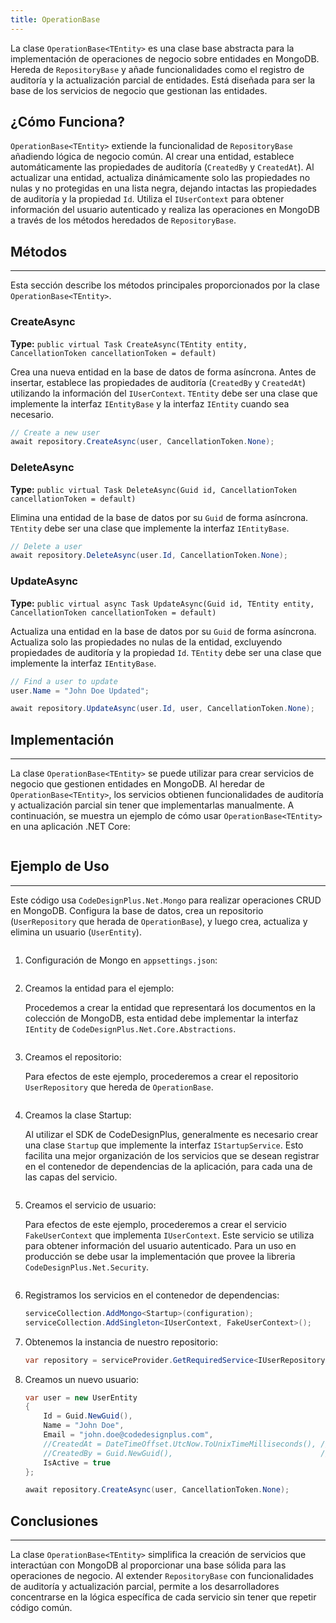```yaml
---
title: OperationBase
---
```



La clase `OperationBase<TEntity>` es una clase base abstracta para la implementación de operaciones de negocio sobre entidades en MongoDB. Hereda de `RepositoryBase` y añade funcionalidades como el registro de auditoría y la actualización parcial de entidades. Está diseñada para ser la base de los servicios de negocio que gestionan las entidades.

## ¿Cómo Funciona?

`OperationBase<TEntity>` extiende la funcionalidad de `RepositoryBase` añadiendo lógica de negocio común. Al crear una entidad, establece automáticamente las propiedades de auditoría (`CreatedBy` y `CreatedAt`). Al actualizar una entidad, actualiza dinámicamente solo las propiedades no nulas y no protegidas en una lista negra, dejando intactas las propiedades de auditoría y la propiedad `Id`.  Utiliza el `IUserContext` para obtener información del usuario autenticado y realiza las operaciones en MongoDB a través de los métodos heredados de `RepositoryBase`.

## Métodos
---

Esta sección describe los métodos principales proporcionados por la clase `OperationBase<TEntity>`.

### CreateAsync
**Type:** `public virtual Task CreateAsync(TEntity entity, CancellationToken cancellationToken = default)`

Crea una nueva entidad en la base de datos de forma asíncrona. Antes de insertar, establece las propiedades de auditoría (`CreatedBy` y `CreatedAt`) utilizando la información del `IUserContext`.  `TEntity` debe ser una clase que implemente la interfaz `IEntityBase` y la interfaz `IEntity` cuando sea necesario.


```csharp
// Create a new user
await repository.CreateAsync(user, CancellationToken.None);
```

### DeleteAsync
**Type:** `public virtual Task DeleteAsync(Guid id, CancellationToken cancellationToken = default)`

Elimina una entidad de la base de datos por su `Guid` de forma asíncrona. `TEntity` debe ser una clase que implemente la interfaz `IEntityBase`.

```csharp
// Delete a user
await repository.DeleteAsync(user.Id, CancellationToken.None);
```

### UpdateAsync
**Type:** `public virtual async Task UpdateAsync(Guid id, TEntity entity, CancellationToken cancellationToken = default)`

Actualiza una entidad en la base de datos por su `Guid` de forma asíncrona. Actualiza solo las propiedades no nulas de la entidad, excluyendo propiedades de auditoría y la propiedad `Id`.  `TEntity` debe ser una clase que implemente la interfaz `IEntityBase`.

```csharp
// Find a user to update
user.Name = "John Doe Updated";

await repository.UpdateAsync(user.Id, user, CancellationToken.None);
```

## Implementación
---

La clase `OperationBase<TEntity>` se puede utilizar para crear servicios de negocio que gestionen entidades en MongoDB. Al heredar de `OperationBase<TEntity>`, los servicios obtienen funcionalidades de auditoría y actualización parcial sin tener que implementarlas manualmente. A continuación, se muestra un ejemplo de cómo usar `OperationBase<TEntity>` en una aplicación .NET Core:

```csharp url="packages/CodeDesignPlus.Net.Mongo/src/CodeDesignPlus.Net.Mongo/Operations/OperationBase.cs"
```

## Ejemplo de Uso
---
Este código usa `CodeDesignPlus.Net.Mongo` para realizar operaciones CRUD en MongoDB. Configura la base de datos, crea un repositorio (`UserRepository` que herada de `OperationBase`), y luego crea, actualiza y elimina un usuario (`UserEntity`).

```csharp url="examples/CodeDesignPlus.Net.Mongo.Sample/src/CodeDesignPlus.Net.Mongo.Sample.OperationBase/Program.cs"
```
  
<Steps>

1. Configuración de Mongo en `appsettings.json`:

    ```json url="examples/CodeDesignPlus.Net.Mongo.Sample/src/CodeDesignPlus.Net.Mongo.Sample.OperationBase/appsettings.json"
    ```

2. Creamos la entidad para el ejemplo:

    Procedemos a crear la entidad que representará los documentos en la colección de MongoDB, esta entidad debe implementar la interfaz `IEntity` de `CodeDesignPlus.Net.Core.Abstractions`.
    
    ```csharp url="examples/CodeDesignPlus.Net.Mongo.Sample/src/CodeDesignPlus.Net.Mongo.Sample.OperationBase/Entities/UserEntity.cs"
    ```

3. Creamos el repositorio:

    Para efectos de este ejemplo, procederemos a crear el repositorio `UserRepository` que hereda de `OperationBase`.
    
    ```csharp url="examples/CodeDesignPlus.Net.Mongo.Sample/src/CodeDesignPlus.Net.Mongo.Sample.OperationBase/Respositories/UserRepository.cs"
    ```

4. Creamos la clase Startup:

    Al utilizar el SDK de CodeDesignPlus, generalmente es necesario crear una clase `Startup` que implemente la interfaz `IStartupService`. Esto facilita una mejor organización de los servicios que se desean registrar en el contenedor de dependencias de la aplicación, para cada una de las capas del servicio.
    
    ```csharp url="examples/CodeDesignPlus.Net.Mongo.Sample/src/CodeDesignPlus.Net.Mongo.Sample.OperationBase/Startup.cs"
    ```

5. Creamos el servicio de usuario:

    Para efectos de este ejemplo, procederemos a crear el servicio `FakeUserContext` que implementa `IUserContext`. Este servicio se utiliza para obtener información del usuario autenticado. Para un uso en producción se debe usar la implementación que provee la libreria `CodeDesignPlus.Net.Security`.
    
    ```csharp url="examples/CodeDesignPlus.Net.Mongo.Sample/src/CodeDesignPlus.Net.Mongo.Sample.OperationBase/Services/FakeUserContext.cs"
    ```

6. Registramos los servicios en el contenedor de dependencias:

    ```csharp
    serviceCollection.AddMongo<Startup>(configuration);
    serviceCollection.AddSingleton<IUserContext, FakeUserContext>();
    ```
7. Obtenemos la instancia de nuestro repositorio:

    ```csharp
    var repository = serviceProvider.GetRequiredService<IUserRepository>();
    ```

7. Creamos un nuevo usuario:

    ```csharp
    var user = new UserEntity
    {
        Id = Guid.NewGuid(),
        Name = "John Doe",
        Email = "john.doe@codedesignplus.com",
        //CreatedAt = DateTimeOffset.UtcNow.ToUnixTimeMilliseconds(), //Valor asignado por la clase OperationBase
        //CreatedBy = Guid.NewGuid(),                                 //Valor asignado por la clase OperationBase
        IsActive = true
    };

    await repository.CreateAsync(user, CancellationToken.None);
    ```
</Steps>

## Conclusiones
---

La clase `OperationBase<TEntity>` simplifica la creación de servicios que interactúan con MongoDB al proporcionar una base sólida para las operaciones de negocio. Al extender `RepositoryBase` con funcionalidades de auditoría y actualización parcial, permite a los desarrolladores concentrarse en la lógica específica de cada servicio sin tener que repetir código común.